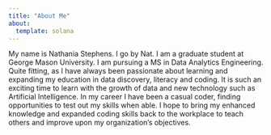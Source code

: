 ---
title: "About Me"
about:
  template: solana 
---

My name is Nathania Stephens. I go by Nat. I am a graduate student at George Mason University. I am pursuing a MS in Data Analytics Engineering. Quite fitting, as I have always been passionate about learning and expanding my education in data discovery, literacy and coding. It is such an exciting time to learn with the growth of data and new technology such as Artificial Intelligence. In my career I have been a casual coder, finding opportunities to test out my skills when able. I hope to bring my enhanced knowledge and expanded coding skills back to the workplace to teach others and improve upon my organization's objectives.
